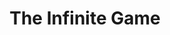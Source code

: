 ---
title: "The Infinite Game"
bookCover: "/assets/book-covers/the-infinite-game.jpg"
slug: "the-infinite-game"
bookAuthor: "Simon Sinek"
rating: 6
done: false
tags: []
summary: false
detailedNotes: false
amazonLink: ""
amazonAffiliateLink: ""
---